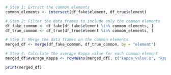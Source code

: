 ```r
# Step 1: Extract the common elements
common_elements <- intersect(df_fake$element, df_true$element)

# Step 2: Filter the data frames to include only the common elements
df_fake_common <- df_fake[df_fake$element %in% common_elements, ]
df_true_common <- df_true[df_true$element %in% common_elements, ]

# Step 3: Merge the data frames on the common elements
merged_df <- merge(df_fake_common, df_true_common, by = "element")

# Step 4: Calculate the average Kappa value for each common element
merged_df$Average_Kappa <- rowMeans(merged_df[, c("kappa_value.x", "kappa_value.y")])

print(merged_df)
```


